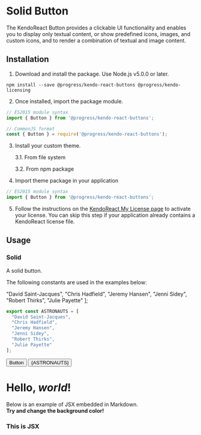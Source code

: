 <!--- Button.stories.mdx --->

<!--- This is your Story template function, shown here in React -->


<Meta title="Buttons/Button/Solid" component={Button} />

# Solid Button

The KendoReact Button provides a clickable UI functionality and enables you to display only textual content, or show predefined icons, images, and custom icons, and to render a combination of textual and image content.

## Installation

1. Download and install the package. Use Node.js v5.0.0 or later.

```shell
npm install --save @progress/kendo-react-buttons @progress/kendo-licensing

```

2. Once installed, import the package module.

```js
// ES2015 module syntax
import { Button } from '@progress/kendo-react-buttons';
```
```js
// CommonJS format
const { Button } = require('@progress/kendo-react-buttons');
```
3. Install your custom theme.

    3.1. From file system

    3.2. From npm package


4. Import theme package in your application
```js
// ES2015 module syntax
import { Button } from '@progress/kendo-react-buttons';
```

5. Follow the instructions on the <a href="https://www.telerik.com/kendo-react-ui/my-license/">KendoReact My License page</a> to activate your license. You can skip this step if your application already contains a KendoReact license file.

## Usage

### Solid

A solid button.

The following constants are used in the examples below:

  "David Saint-Jacques",
  "Chris Hadfield",
  "Jeremy Hansen",
  "Jenni Sidey",
  "Robert Thirks",
  "Julie Payette"
];

```javascript
export const ASTRONAUTS = [
  "David Saint-Jacques",
  "Chris Hadfield",
  "Jeremy Hansen",
  "Jenni Sidey",
  "Robert Thirks",
  "Julie Payette"
];
```

<Canvas>
  <Story name="Default Button">
      <Button>Button</Button>
  </Story>
</Canvas>

<Canvas>
  <Story name="Default Button 2">
      <Button>{ASTRONAUTS}</Button>
  </Story>
</Canvas>

# Hello, *world*!

Below is an example of JSX embedded in Markdown. <br /> **Try and change
the background color!**

<div style={{ padding: '20px', backgroundColor: 'tomato' }}>
  <h3>This is JSX</h3>
</div>
